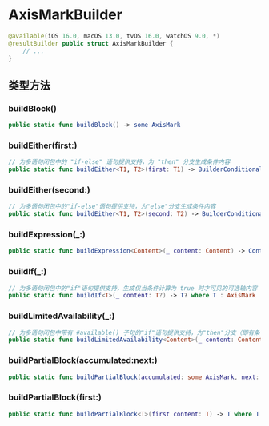 # AxisMarkBuilder

<ToBePolishedAfterTranslation />

<OriginalSource
  title="AxisMarkBuilder"
  url="https://developer.apple.com/documentation/charts/axismarkbuilder"
  summary="构造轴标记并覆盖默认标记的结果生成器"
/>

```swift
@available(iOS 16.0, macOS 13.0, tvOS 16.0, watchOS 9.0, *)
@resultBuilder public struct AxisMarkBuilder {
    // ...
}
```

## 类型方法

### buildBlock()

```swift
public static func buildBlock() -> some AxisMark
```

### buildEither(first:)

```swift
// 为多语句闭包中的 "if-else" 语句提供支持，为 "then" 分支生成条件内容
public static func buildEither<T1, T2>(first: T1) -> BuilderConditional<T1, T2> where T1 : AxisMark, T2 : AxisMark
```

### buildEither(second:)

```swift
// 为多语句闭包中的"if-else"语句提供支持，为"else"分支生成条件内容
public static func buildEither<T1, T2>(second: T2) -> BuilderConditional<T1, T2> where T1 : AxisMark, T2 : AxisMark
```

### buildExpression(\_:)

```swift
public static func buildExpression<Content>(_ content: Content) -> Content where Content : AxisMark
```

### buildIf(\_:)

```swift
// 为多语句闭包中的"if"语句提供支持，生成仅当条件计算为 true 时才可见的可选轴内容
public static func buildIf<T>(_ content: T?) -> T? where T : AxisMark
```

### buildLimitedAvailability(\_:)

```swift
// 为多语句闭包中带有 #available() 子句的"if"语句提供支持，为"then"分支（即有条件可用的分支）生成条件内容
public static func buildLimitedAvailability<Content>(_ content: Content) -> some AxisMark where Content : AxisMark
```

### buildPartialBlock(accumulated:next:)

```swift
public static func buildPartialBlock(accumulated: some AxisMark, next: some AxisMark) -> some AxisMark
```

### buildPartialBlock(first:)

```swift
public static func buildPartialBlock<T>(first content: T) -> T where T : AxisMark
```
